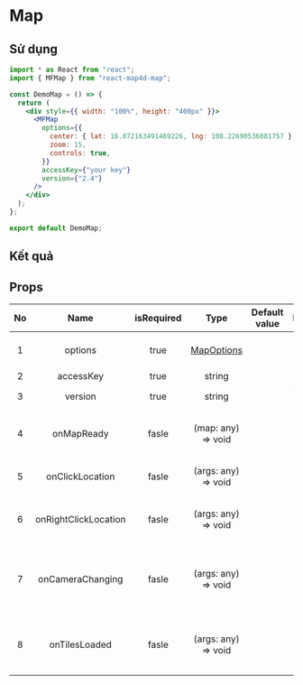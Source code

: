 # Map

## Sử dụng

```jsx filename="demo.js" copy
import * as React from "react";
import { MFMap } from "react-map4d-map";

const DemoMap = () => {
  return (
    <div style={{ width: "100%", height: "400px" }}>
      <MFMap
        options={{
          center: { lat: 16.072163491469226, lng: 108.22690536081757 },
          zoom: 15,
          controls: true,
        }}
        accessKey={"your key"}
        version={"2.4"}
      />
    </div>
  );
};

export default DemoMap;
```

## Kết quả


<DemoMap />

## Props

| No  |         Name         | isRequired |                                              Type                                              | Default value |                      Description                      |
| :-: | :------------------: | :--------: | :--------------------------------------------------------------------------------------------: | :-----------: | :---------------------------------------------------: |
|  1  |       options        |    true    | [MapOptions](https://docs.map4d.vn/map4d-map/web/v2.4/#/reference/map?id=mapoptions-interface) |               |                 Các tùy chọn của map                  |
|  2  |      accessKey       |    true    |                                             string                                             |               |                        Key api                        |
|  3  |       version        |    true    |                                             string                                             |               |                    Version của sdk                    |
|  4  |      onMapReady      |   fasle    |                                       (map: any) => void                                       |               |          Event được gọi sau khi map được tạo          |
|  5  |   onClickLocation    |   fasle    |                                      (args: any) => void                                       |               |          Event click vào một vị trí trên map          |
|  6  | onRightClickLocation |   fasle    |                                      (args: any) => void                                       |               |       Event right click vào một vị trí trên map       |
|  7  |   onCameraChanging   |   fasle    |                                      (args: any) => void                                       |               | Event khi một thông số bất kỳ của camera map thay đổi |
|  8  |    onTilesLoaded     |   fasle    |                                      (args: any) => void                                       |               |    Event khi map load xong tất cả các tile ban đầu    |
